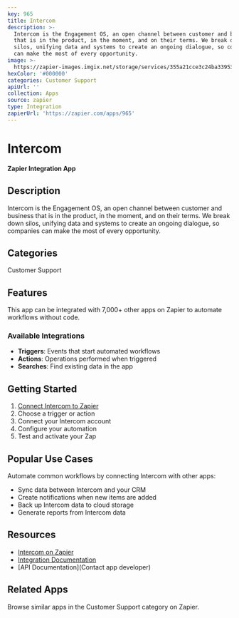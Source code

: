 ```yaml
---
key: 965
title: Intercom
description: >-
  Intercom is the Engagement OS, an open channel between customer and business
  that is in the product, in the moment, and on their terms. We break down
  silos, unifying data and systems to create an ongoing dialogue, so companies
  can make the most of every opportunity.
image: >-
  https://zapier-images.imgix.net/storage/services/355a21cce3c24ba339538173ede2ee44.png?auto=format%2Ccompress&ixlib=python-3.0.0&q=50
hexColor: '#000000'
categories: Customer Support
apiUrl: ''
collection: Apps
source: zapier
type: Integration
zapierUrl: 'https://zapier.com/apps/965'
---
```

# Intercom

**Zapier Integration App**

## Description

Intercom is the Engagement OS, an open channel between customer and business that is in the product, in the moment, and on their terms. We break down silos, unifying data and systems to create an ongoing dialogue, so companies can make the most of every opportunity.

## Categories

Customer Support

## Features

This app can be integrated with 7,000+ other apps on Zapier to automate workflows without code.

### Available Integrations

- **Triggers**: Events that start automated workflows
- **Actions**: Operations performed when triggered
- **Searches**: Find existing data in the app

## Getting Started

1. [Connect Intercom to Zapier](https://zapier.com/apps/965)
2. Choose a trigger or action
3. Connect your Intercom account
4. Configure your automation
5. Test and activate your Zap

## Popular Use Cases

Automate common workflows by connecting Intercom with other apps:

- Sync data between Intercom and your CRM
- Create notifications when new items are added
- Back up Intercom data to cloud storage
- Generate reports from Intercom data

## Resources

- [Intercom on Zapier](https://zapier.com/apps/965)
- [Integration Documentation](https://zapier.com/apps/965/integrations)
- [API Documentation](Contact app developer)

## Related Apps

Browse similar apps in the Customer Support category on Zapier.
